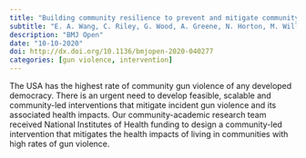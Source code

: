 ```yaml
---
title: "Building community resilience to prevent and mitigate community impact of gun violence: conceptual framework and intervention design"
subtitle: "E. A. Wang, C. Riley, G. Wood, A. Greene, N. Horton, M. Williams, P. Violano, R. M. Brase, L. Brinkley-Rubinstein, A. V. Papachristos, B. Roy"
description: "BMJ Open"
date: "10-10-2020"
doi: http://dx.doi.org/10.1136/bmjopen-2020-040277
categories: [gun violence, intervention]
---
```


The USA has the highest rate of community gun violence of any developed democracy. There is an urgent need to develop feasible, scalable and community-led interventions that mitigate incident gun violence and its associated health impacts. Our community-academic research team received National Institutes of Health funding to design a community-led intervention that mitigates the health impacts of living in communities with high rates of gun violence.
